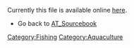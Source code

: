 Currently this file is available online [http://www.cd3wd.com/cd3wd_40/JF/JF_VE/BIG/09-323.pdf here].
*Go back to [[AT_Sourcebook]]
[[Category:Fishing]]
[[Category:Aquaculture]]